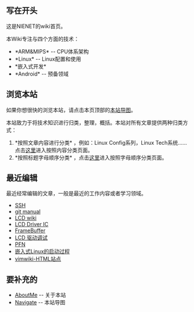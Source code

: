 == 写在开头 ==
这是NIENET的wiki首页。

本Wiki专注与四个方面的技术：
* *ARM&MIPS* -- CPU体系架构
* *Linux* -- Linux配置和使用
* *嵌入式开发*
* *Android* -- 预备领域

== 浏览本站 ==
如果你想很快的浏览本站，请点击本页顶部的[[Navigate|本站导图]]。

本站致力于将技术知识进行归类，整理，概括。本站对所有文章提供两种归类方式：
# *按照文章内容进行分类* ，例如：Linux Config系列，Linux Tech系统…… 点击[[ContentIndex|这里]]进入按照内容分类页面。
# *按照标题字母顺序分类* ，点击[[WordIndex|这里]]进入按照字母顺序分类页面。

== 最近编辑 ==
最近经常编辑的文章，一般是最近的工作内容或者学习领域。
* [[SSH]]
* [[git manual]]
* [[LCD wiki]]
* [[LCD Driver IC]]
* [[FrameBuffer]]
* [[LCD 驱动调试]]
* [[PFN]]
* [[嵌入式Linux的启动过程]]
* [[vimwiki-HTML站点]]

== 要补充的 ==
* [[AboutMe]] -- 关于本站
* [[Navigate]] -- 本站导图
